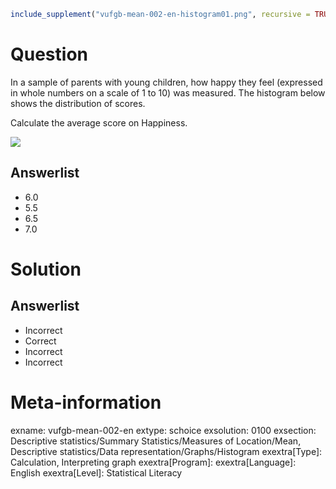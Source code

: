 ```r
include_supplement("vufgb-mean-002-en-histogram01.png", recursive = TRUE)
```

Question
========

In a sample of parents with young children, how happy they feel (expressed in whole numbers on a scale of 1 to 10) was measured. The histogram below shows the distribution of scores.

Calculate the average score on Happiness.

![](vufgb-mean-002-en-histogram01.png)
  
Answerlist
----------
* 6.0
* 5.5
* 6.5
* 7.0

Solution
========

Answerlist
----------
* Incorrect
* Correct
* Incorrect
* Incorrect

Meta-information
================
exname: vufgb-mean-002-en
extype: schoice
exsolution: 0100
exsection: Descriptive statistics/Summary Statistics/Measures of Location/Mean, Descriptive statistics/Data representation/Graphs/Histogram
exextra[Type]: Calculation, Interpreting graph
exextra[Program]: 
exextra[Language]: English
exextra[Level]: Statistical Literacy
